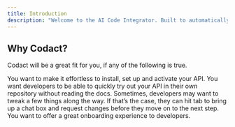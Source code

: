 ```yaml
---
title: Introduction
description: "Welcome to the AI Code Integrator. Built to automatically install, integrate and setup any library in your code by just running one command."
---
```


## Why Codact?

Codact will be a great fit for you, if any of the following is true.

<CardGroup cols={2}>
  <Card title="Frictionless Integration" icon="pen-to-square" href="">
    You want to make it effortless to install, set up and activate your API.
  </Card>
  <Card title="Saves Time" icon="image" href="">
    You want developers to be able to quickly try out your API in their own
    repository without reading the docs.
  </Card>
  <Card title="Flexible Configuration" icon="screwdriver-wrench" href="">
    Sometimes, developers may want to tweak a few things along the way. If
    that’s the case, they can hit tab to bring up a chat box and request changes
    before they move on to the next step.
  </Card>
  <Card title="Developer Friendly" icon="stars" href="">
    You want to offer a great onboarding experience to developers.
  </Card>
</CardGroup>

